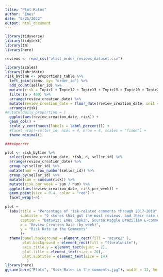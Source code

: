 ```yaml
---
title: "Plot Rates"
author: "Enes"
date: "5/25/2022"
output: html_document
---
```


```r
library(tidyverse)
library(tidytext)
library(tm)
library(here)
```

```r
reviews <- read_csv("olist_order_reviews_dataset.csv") 
```

```r
library(scales)
library(lubridate)
risk_bytime <- proportions_table %>%
  left_join(items, by= "order_id") %>%
  add_count(seller_id) %>%
  mutate(risk = Topic1 + Topic12 + Topic13 + Topic18 + Topic20 + Topic24) %>%
  filter(n > 400) %>% 
  arrange(review_creation_date) %>%
  mutate(review_creation_date = floor_date(review_creation_date, unit = "week")) %>%
  arrange(risk) 
#mutate(daily_proportion = )
  ggplot(aes(review_creation_date, risk)) +
  geom_col() +
  scale_y_continuous(labels = label_percent()) +
  #facet_wrap(~seller_id, ncol = 4, nrow = 4, scales = "fixed") +
  theme_minimal() 

###süperrrr

plot <- risk_bytime %>%
  select(review_creation_date, risk, n, seller_id) %>%
  arrange(review_creation_date) %>%
  group_by(seller_id) %>%
  mutate(num = row_number(seller_id)) %>%
  group_by(seller_id) %>%
  mutate(sum = cumsum(risk)) %>%
  mutate(risk_per_week = sum / num) %>%
  ggplot(aes(review_creation_date, risk_per_week)) +
  geom_point(size = 0.4, color = "red") +
  facet_wrap(~n) 
  
plot + 
  labs(title = "Percentage of risk-related comments through 2017-2018",
       subtitle = "9 stores that got the most reviews, and their rate of risk-related topics in the comments.",
       caption = "Dataviz: Enes Capkin, Source:Kaggle Brazilian E-commerce",
       x = "Review Creation Date (by week)",
       y = "Risk Rate in the Comments"
       )+
  theme(panel.background = element_rect(fill = "azure2" ),
        plot.background = element_rect(fill = "floralwhite"),
        axis.title.y = element_text(vjust = 2),
        plot.title = element_text(size = 20),
        plot.subtitle = element_text(size = 14)
          )
library(here)
ggsave(here("Plots", "Risk Rates in the comments.jpg"), width = 12, height = 9)
```

